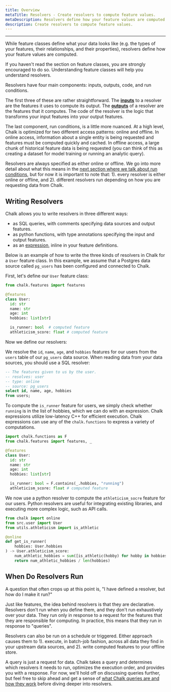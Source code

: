 ```yaml
---
title: Overview
metaTitle: Resolvers - Create resolvers to compute feature values.
metaDescription: Resolvers define how your feature values are computed. Resolvers can be written in Python or SQL.
description: Create resolvers to compute feature values.
---
```



---

While feature classes define what your data looks like (e.g. the types of your features,
their relationships, and their properties), resolvers define how your feature values
are computed.

<TipInfo>
    If you haven't read the section on feature classes, you are strongly encouraged to do so.
    Understanding feature classes will help you understand resolvers.
</TipInfo>

Resolvers have four main components: inputs, outputs, code, and run conditions.

The first three of these are rather straightforward. The [**inputs**](/docs/python-resolvers#inputs) to a resolver
are the features it uses to compute its output. The [**outputs**](/docs/python-resolvers#outputs) of a resolver
are the features that it computes. The code of the resolver is the logic that
transforms your input features into your output features.

The last component, run conditions, is a little more nuanced. At a high level,
Chalk is optimized for two different access patterns: online and offline. In online
access, information about a single entity is being requested and features must be
computed quickly and cached. In offline access, a large chunk of historical
feature data is being requested (you can think of this as creating a dataset for model
training or running an analytic query).

Resolvers are always specified as either online or offline. We go into more detail
about what this means in the [next section where we talk about run conditions](/docs/resolver-online-offline),
but for now it is important to note that: 1). every resolver is either online or offline, and 2). different
resolvers run depending on how you are requesting data from Chalk.

## Writing Resolvers

Chalk allows you to write resolvers in three different ways:
- as SQL queries, with comments specifying data sources and output features.
- as python functions, with type annotations specifying the input and output features.
- as an [expression](/docs/expression), inline in your feature definitions.

Below is an example of how to write the three kinds of resolvers in Chalk
for a `User` feature class. In this example, we assume that a Postgres data source
called `pg_users` has been configured and connected to Chalk.

First, let's define our `User` feature class:

```python src/user.py
from chalk.features import features

@features
class User:
  id: str
  name: str
  age: int
  hobbies: list[str]

  is_runner: bool  # computed feature
  athleticism_score: float # computed feature
```

Now we define our resolvers:

We resolve the `id`, `name`, `age`, and `hobbies` features for our users from the
`users` table of our `pg_users` data source. When reading data from your data
sources, you should use a SQL resolver:

```sql src/get_user.chalk.sql
-- The features given to us by the user.
-- resolves: user
-- type: online
-- source: pg_users
select id, name, age, hobbies
from users;
```

To compute the `is_runner` feature for users, we simply check whether `running` is in
the list of hobbies, which we can do with an expression. Chalk expressions utilize low-latency
C++ for efficient execution. Chalk expressions can use any of the `chalk.functions` to express
a variety of computations.

```python src/user.py
import chalk.functions as F
from chalk.features import features, _

@features
class User:
  id: str
  name: str
  age: int
  hobbies: list[str]

  is_runner: bool = F.contains(_.hobbies, "running")
  athleticism_score: float # computed feature
```

We now use a python resolver to compute the `athleticism_socre` feature for our users.
Python resolvers are useful for integrating existing libraries, and executing more complex
logic, such as API calls.

```python src/resolvers.py
from chalk import online
from src.user import User
from utils.athleticism import is_athletic

@online
def get_is_runner(
    hobbies: User.hobbies
) -> User.athleticism_score:
    num_athletic_hobbies = sum([is_athletic(hobby) for hobby in hobbies])
    return num_athletic_hobbies / len(hobbies)
```


## When Do Resolvers Run

A question that often crops up at this point is, "I have defined a resolver, but how do
I make it run?"

Just like features, the idea behind resolvers is that they are declarative. Resolvers
don't run when you define them, and they don't run exhaustively over your data. They run
only in response to a request for the features that they are responsible for computing. In
practice, this means that they run in response to "queries".

<TipInfo>
    Resolvers can also be run on a schedule or triggered. Either approach causes them
    to 1). execute, in batch-job fashion, across all data they find in your upstream
    data sources, and 2). write computed features to your offline store.
</TipInfo>

A query is just a request for data. Chalk takes a query and determines which resolvers it
needs to run, optimizes the execution order, and provides you with a response. For now, we'll
hold off on discussing queries further, but feel free to skip ahead and
get a sense of [what Chalk queries are and how they work](/docs/query-overview) before diving
deeper into resolvers.
